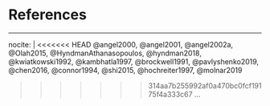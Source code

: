 
<!--
The bib chunk below must go last in this document according to how R Markdown renders.  More info is at http://rmarkdown.rstudio.com/authoring_bibliographies_and_citations.html
-->

\backmatter

<!-- 
If you'd like to change the name of the bibliography to something else,
delete "References" and replace it.
-->

# References {-}
<!--
This manually sets the header for this unnumbered chapter.
-->
\markboth{References}{References}
<!--
To remove the indentation of the first entry.
-->
\noindent

<!--
To create a hanging indent and spacing between entries.  These three lines may need to be removed for styles that don't require the hanging indent.
-->

\setlength{\parindent}{-0.20in}
\setlength{\leftskip}{0.20in}
\setlength{\parskip}{8pt}


<!--
This is just for testing with more citations for the bibliography at the end.  Add other entries into the list here if you'd like them to appear in the bibliography even if they weren't explicitly cited in the document.
-->

---
nocite: | 
<<<<<<< HEAD
  @angel2000, @angel2001, @angel2002a, @Olah2015, @HyndmanAthanasopoulos, @hyndman2018, @kwiatkowski1992, @kambhatla1997, @brockwell1991, @pavlyshenko2019, @chen2016, @connor1994, @shi2015, @hochreiter1997, @molnar2019
  
>>>>>>> 314aa7b255992af0a470bc0fcf19175f4a333c67
...


<!--
DELETE ALL THAT IS BELOW! THE ABOVE SHOULD GENERATE YOUR REFERENCES PAGE UPON KNITING, PROVIDED YOU SUPPLIED A .bib FILE IN the bib FOLDER.
-->

